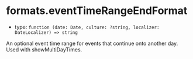 
# formats.eventTimeRangeEndFormat

- type: `function (date: Date, culture: ?string, localizer: DateLocalizer) => string`

An optional event time range for events that continue onto another day. Used with <LinkTo kind="props" story="show-multi-day-times">showMultiDayTimes</LinkTo>.

<Canvas>
  <Story id="props--formats-event-time-range-end-format" />
</Canvas>
